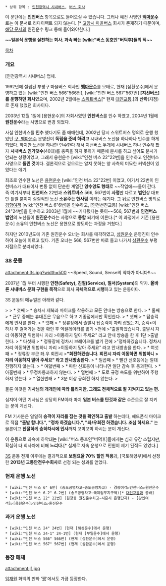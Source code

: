  * 상위 항목 : [[인천광역시 시내버스]], [[버스 회사]]

이 문단에는 '''인천버스''' 항목으로도 들어오실 수 있습니다.
그러나 예전 사명인 '''[[백마운수]]'''로는 이 문서로 리다이렉트 되지 않는다. [* [[고양시 마을버스]] 회사가 존재하기 때문이며, [[백마운수|해당 문서]]의 원진운수 링크 통해 들어와야한다.]

'''~~일본식 운행을 실천하는 회사. 과속 빠는 [wiki:"버스 동호인"버덕후]들의 적~~'''

[[목차]]

=== 개요 ===
[인천광역시 시내버스] 업체.

1992년에 설립된 부평구 마을버스 회사인 '''[[백마운수]]'''를 모태로, 현재 [삼환운수]에서 운영하고 있는 [wiki:"인천 버스 566"566번], [wiki:"인천 버스 567"567번] '''[지선버스]를 운행하던 회사'''였으며, 2002년 2월에는 [[스위트버스]][* 현재 [[대인교통]].]의 '''산하'''(지점)로 존재 했었던 회사이다.

2003년 12월 1일에 [용현운수]의 자회사였던 '''인천버스'''를 인수 하였고, 2004년 1월에 '''원진운수'''라는 사명으로 변경 되었다.

사실 인천버스를 '''인수''' 했다기도 좀 애매한데, 2002년 당시 스위트버스 명의로 운행 했었던 [[백마운수|구, 백마운수]] 운영진이 '''독립을 준비 하려고''' 시내버스 노선을 하나하나 인수를 하게 되었다. 하지만 노선을 하나만 인수한다 해서 지선버스 두개에 시내버스 하나 인수해 봤자 '''시내버스 인가댓수'''(40대)를 충족을 하지 못하기 때문에 분사를 하고 싶어도 분사가 안되는 상황이었고, 그래서 용현운수 [wiki:"인천 버스 22"22번]을 인수하고 인천버스 사명으로 '''돌린 것'''이다. 결론적으로 겉으로는 알지 못하는 양 사측의 미묘한 커넥션이 있었다는 얘기.

최초로 인수한 노선은 [[용현운수]] [wiki:"인천 버스 22"22번] 이었고, 여기서 22번이 인천버스가 대표이사 변동 없이 단순한 계열간 '''양수양도 형태'''로 ~~작업에~~들어 간다. 즉 여기서부터 '''인천버스''' 22번과 '''스위트버스''' 566, 567번이 '''사명'''만 다르고 '''법인'''상 대표만 틀릴 뿐이지 실질적인 노선 '''소유주는 한사람''' 이라는 얘기다. 그 뒤로 인천버스 명의로 [[경향여객]] [wiki:"인천 버스 6"6번]을 인수하고, [인천선진교통] [wiki:"인천 버스 24"24번]을 인수하고 2003년 1월에 ~~기다렸다는 듯이~~566, 567번과 '''인천버스 법인'''의 노선들이 '''원진운수'''라는 사명으로 '''통합''' 되기에 이른다.[* 이 과정에서 기존 [용현운수] 소유의 인천버스 노선은 용현으로 양도하는 과정을 거쳤다.]

하지만 2010년도에 기존 원진운수 오너는 회사를 매각하였고, [[성원운수]] 운영진이 인수하여 오늘에 이르고 있다. 기존 오너는 566, 567번만 따로 들고 나가서 [[삼환운수]] 부평지점으로 분리되었다.

=== [[3S]] 운동 ===
attachment:3s.jpg?width=500
~~Speed, Sound, Sense의 약자가 아니다!!~~

2007년 1월 부터 시행한 '''안전(Safety), 친절(Service), 질서(System)'''의 약자.
'''올바른 시내버스 문화 구현을 목적'''으로 회사 '''자체적으로 시행'''하고 있는 운동이다.

3S 운동의 메뉴얼은 아래와 같다.

>
> * 첫째
>  * 승차시 제복과 마이크를 착용하고 모든 안내는 방송으로 한다.
> * 둘째
>  * 근무 중에는 휴대폰은 무음으로 하고 기종점에서만 확인한다.
> * 셋째
>  * 탑승객에게 인사를 한다.
> * 넷째
>  * 정류장에서 출발시 탑승객이 자리 잡았는지, 승객>이 하차 후 걸어가는 것을  확인 후 엑셀레이터를 밟기 >전에 
>"출발하겠습니다. 출발시 자리 이동하면 위험하니 자리 >이동하지 말아 주세요" 라고 안내 방송을 한 후 1단 >출발한다.
> * 다섯째
>  * 정류장에 정차시 브레이크를 밟기 전에 
>"정차하겠습니다. 정차시 자리 이동하면 위험하니 자리 >이동하지 말아 주세요" 라고 안내방송을 한다.
> * 여섯째
>  * 정류장 부근 좌.우 회전시 
>'''"회전하겠습니다. 회전시 자리 이동하면 위험하니 >자리 이동하지 말아 주세요" 라고 안내방송한다.'''
> * 일곱째
>  * 빨간 신호등에는 절대 진행하지 않는다.
> * 여덟번째
>  * 파란 신호등이 나타나면 일단 감속 후 통과한다.
> * 아홉번째
>  * 무정차통과하지 않는다.
> * 열번째
>  * 도로 규정 속도를 위반하여 주행하지 않는다. 
> * 열한번째
>  * 3분 이상 공회전 하지 않는다.
>

물론 이것은 '''기사님의 개개인에 따라 틀리지만, 그래도 전체적으로 잘 지켜지고 있는 편.'''

심지어 어떤 기사님은 상당히 FM이라 마치 '''일본 버스를 탄것과 같은'''  수준으로 잘 지키는 분이 계신다.

FM 기사분은 일일히 '''승객이 자리를 잡는 것을 확인하고 출발''' 하는데다, 
헤드폰식 마이크로 직접 '''"출발 합니다.", "정차 하겠습니다.", "좌/우회전 하겠습니다. 조심 하세요."''' 는 물론이고 '''친절하게 승하차시에 인사'''까지 꼬박꼬박 하시는 분이 계신다.

이 운동으로 과속에 하악대는 [wiki:"버스 동호인"버덕후]들에게는 심히 유감 스럽지만, 확실히 타 회사차에 비해 '''느리다'''.[* 실제로 저속 운행으로 민원이 제기 된적도 있었다.]

[[3S]] 운동 전개 이후에는 결과적으로 '''보험요율 70% 할인 적용'''과, [국토해양부]에서 선정한 '''2013년 교통안전우수회사'''로 선정 되는 성과를 얻었다. 

=== 현재 운행 노선 ===
 * [wiki:"인천 버스 6" 6번] (송도공영차고~송도공영차고) - 경향여객▷인천버스▷원진운수
 * [wiki:"인천 버스 6-2" 6-2번] (송도공영차고~국제업무지구역)[* [[대인교통]]과 공배]
 * [wiki:"인천 버스 22" 22번] (원창동 원진운수차고~시흥시 은행단지) - [강인여객]▷[용현운수]▷인천버스▷원진운수

=== 과거 운행 노선 ===
 * [wiki:"인천 버스 24" 24번] (현재 [해성운수]에서 운행)
 * [wiki:"인천 버스 24-1" 24-1번] (현재 [부일운수]에서 운행)
 * [wiki:"인천 버스 566" 566번] (현재 [삼환운수]에서 운행)
 * [wiki:"인천 버스 567" 567번] (현재 [삼환운수]에서 운행)

=== 등장 매체 ===
attachment:j1.jpg

[[임재원]] 화백의 만화 '[[짱(만화)|짱]]'에서도 가끔 등장한다.
